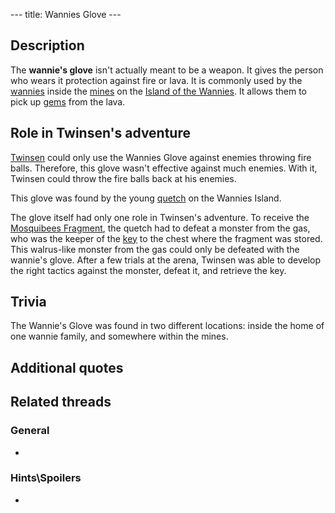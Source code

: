 ---
title: Wannies Glove
---

{{twinsunica import}}{{Infobox Item
 |image=Glove.gif
 |type=weapon
 |critical=yes
 |magical=no
 |unique=yes
 |lba1=
 |lba2=yes
 |upgrades=no
 |rowposition=1
 |columnposition=5
 |effect=unique
 |effectamount=
 |purpose=
 |combattype=special
 |powerlevel=fire
 |rate=high
 |range=none
 |damage=none
}}

{{Quote
 |quote=With this Wannie's glove, you can now touch the fire. This will allow you to throw back the fireballs that the monsters from the gas hurl at you.
 |character=Official description}}

==Description==
The '''wannie's glove''' isn't actually meant to be a weapon. It gives the person who wears it protection against fire or lava. It is commonly used by the [[wannie]]s inside the [[mines]] on the [[Island of the Wannies]]. It allows them to pick up [[gem]]s from the lava.

==Role in Twinsen's adventure==
[[Twinsen]] could only use the Wannies Glove against enemies throwing fire balls. Therefore, this glove wasn't effective against much enemies. With it, Twinsen could throw the fire balls back at his enemies.

This glove was found by the young [[quetch]] on the Wannies Island.

The glove itself had only one role in Twinsen's adventure. To receive the [[Mosquibees Fragment]], the quetch had to defeat a monster from the gas, who was the keeper of the [[key]] to the chest where the fragment was stored. This walrus-like monster from the gas could only be defeated with the wannie's glove. After a few trials at the arena, Twinsen was able to develop the right tactics against the monster, defeat it, and retrieve the key.

== Trivia ==
The Wannie's Glove was found in two different locations: inside the home of one wannie family, and somewhere within the mines.

==Additional quotes==
{{Quote
 |quote=You just found a Wannie's Glove. Use it to repel the fireballs your enemies throw at you.
 |character=When Twinsen found the glove}}
{{Quote
 |quote=Hmmf! Lost my glove somewhere in the mine. Now I can't reach into the lava to grab up the gems.
 |character=A miner}}
{{Quote
 |quote=I'm in a bind, I've lost my glove somewhere in the mine. With it, I can catch the pieces of lava and the balls of fire, I can even pitch them back. Everybody has one, to extract gems.
 |character=A miner}}

==Related threads==
===General===
* {{thread|id=6481|title=Wannie Glove...}}

===Hints\Spoilers===
* {{thread|id=9292|title=Wannie's glove}}